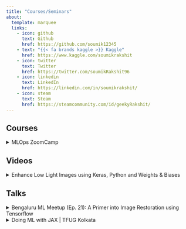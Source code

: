 ```yaml
---
title: "Courses/Seminars"
about:
  template: marquee
  links:
    - icon: github
      text: Github
      href: https://github.com/soumik12345
    - text: "{{< fa brands kaggle >}} Kaggle"
      href: https://www.kaggle.com/soumikrakshit
    - icon: twitter
      text: Twitter
      href: https://twitter.com/soumikRakshit96
    - icon: linkedin
      text: LinkedIn
      href: https://linkedin.com/in/soumikrakshit/
    - icon: steam
      text: Steam
      href: https://steamcommunity.com/id/geekyRakshit/
---
```


## Courses

<details>
<summary>MLOps ZoomCamp</summary>
<br>
I have taught the section [Experiment Tracking with Weights and Biases](https://github.com/DataTalksClub/mlops-zoomcamp/blob/main/cohorts/2023/02-experiment-tracking/wandb.md) of [MLOps ZoomCamp](https://github.com/DataTalksClub/mlops-zoomcamp) by [DataTalksClub](https://github.com/DataTalksClub).

<iframe width="560" height="315" src="https://www.youtube.com/embed/yNyqFMwEyL4?si=6rNKuSvbCC4M3as7" title="YouTube video player" frameborder="0" allow="accelerometer; autoplay; clipboard-write; encrypted-media; gyroscope; picture-in-picture; web-share" allowfullscreen></iframe>
</details>

## Videos

<details>
<summary>Enhance Low Light Images using Keras, Python and Weights & Biases</summary>
<br>
<iframe width="560" height="315" src="https://www.youtube.com/embed/PGOWjMCMB8I?si=7J2sBjSvvCyRtyQG" title="YouTube video player" frameborder="0" allow="accelerometer; autoplay; clipboard-write; encrypted-media; gyroscope; picture-in-picture; web-share" allowfullscreen></iframe>
</details>

## Talks

<details>
<summary>Bengaluru ML Meetup (Ep. 21): A Primer into Image Restoration using Tensorflow</summary>
<br>
<iframe width="560" height="315" src="https://www.youtube.com/embed/cOgP2ArXy7c?si=UGnQrR0ZEDH1fML1" title="YouTube video player" frameborder="0" allow="accelerometer; autoplay; clipboard-write; encrypted-media; gyroscope; picture-in-picture; web-share" allowfullscreen></iframe>
</details>

<details>
<summary>Doing ML with JAX | TFUG Kolkata</summary>
<br>
<iframe width="560" height="315" src="https://www.youtube.com/embed/Vxn4B32zqKU?si=HYhuETJVeOB5EX-Z" title="YouTube video player" frameborder="0" allow="accelerometer; autoplay; clipboard-write; encrypted-media; gyroscope; picture-in-picture; web-share" allowfullscreen></iframe>
</details>
